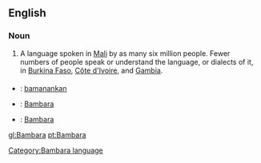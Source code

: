 ==English==
===Noun===

# A language spoken in [[Mali]] by as many six million people.  Fewer numbers of people speak or understand the language, or dialects of it, in [[Burkina Faso]], [[Côte d'Ivoire]], and [[Gambia]].

===={{trans}}====
* {{bm}}: [[bamanankan]]
* {{gl}}: [[Bambara]]
* {{pt}}: [[Bambara]]

[[gl:Bambara]]
[[pt:Bambara]]
[[Category:Bambara language]]